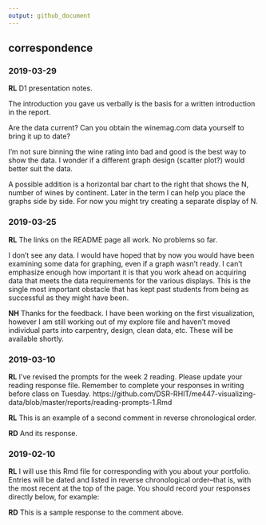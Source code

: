 ```yaml
---
output: github_document
---
```


## correspondence 

### 2019-03-29

**RL**  D1 presentation notes. 

The introduction you gave us verbally is the basis for a written introduction in the report. 

Are the data current? Can you obtain the winemag.com data yourself to bring it up to date?

I'm not sure binning the wine rating into bad and good is the best way to show the data. I wonder if a different graph design (scatter plot?) would better suit the data. 

A possible addition is a horizontal bar chart to the right that shows the N, number of wines by continent. Later in the term I can help you place the graphs side by side. For now you might try creating a separate display of N. 





### 2019-03-25

**RL** The links on the README page all work. No problems so far. 

I don't see any data. I would have hoped that by now you would have been examining some data for graphing, even if a graph wasn't ready. I can't emphasize enough how important it is that you work ahead on acquiring data that meets the data requirements for the various displays. This is the single most important obstacle that has kept past students from being as successful as they might have been. 

**NH** Thanks for the feedback. I have been working on the first visualization, however I am still working out of my explore file and haven't moved individual parts into carpentry, design, clean data, etc. These will be available shortly.






### 2019-03-10

**RL** I've revised the prompts for the week 2 reading. Please update your reading response file. Remember to complete your responses in writing before class on Tuesday. 
https://github.com/DSR-RHIT/me447-visualizing-data/blob/master/reports/reading-prompts-1.Rmd
      
      

**RL** This is an example of a second comment in reverse chronological order. 

**RD** And its response. 



### 2019-02-10

**RL** I will use this Rmd file for corresponding with you about your portfolio. Entries will be dated and listed in reverse chronological order--that is, with the most recent at the top of the page. You should record your responses directly below, for example: 

**RD** This is a sample response to the comment above.